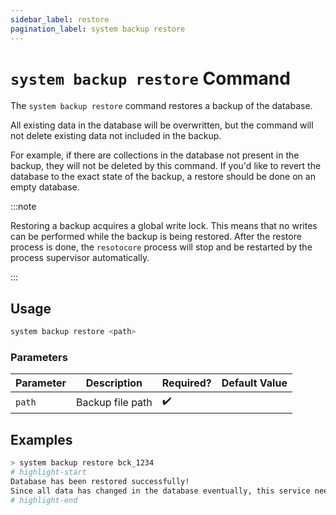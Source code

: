 ```yaml
---
sidebar_label: restore
pagination_label: system backup restore
---
```


# `system backup restore` Command

The `system backup restore` command restores a backup of the database.

All existing data in the database will be overwritten, but the command will not delete existing data not included in the backup.

For example, if there are collections in the database not present in the backup, they will not be deleted by this command. If you'd like to revert the database to the exact state of the backup, a restore should be done on an empty database.

:::note

Restoring a backup acquires a global write lock. This means that no writes can be performed while the backup is being restored. After the restore process is done, the `resotocore` process will stop and be restarted by the process supervisor automatically.

:::

## Usage

```bash
system backup restore <path>
```

### Parameters

| Parameter | Description      | Required? | Default Value |
| --------- | ---------------- | --------- | ------------- |
| `path`    | Backup file path | ✔️        |               |

## Examples

```bash
> system backup restore bck_1234
# highlight-start
Database has been restored successfully!
Since all data has changed in the database eventually, this service needs to be restarted!
# highlight-end
```
